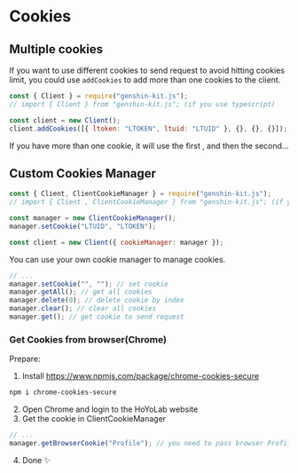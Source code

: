 # Cookies

## Multiple cookies

If you want to use different cookies to send request to avoid hitting cookies limit, you could use `addCookies` to add more than one cookies to the client.

```javascript
const { Client } = require("genshin-kit.js");
// import { Client } from "genshin-kit.js"; (if you use typescript)

const client = new Client();
client.addCookies([{ ltoken: "LTOKEN", ltuid: "LTUID" }, {}, {}, {}]);
```

If you have more than one cookie, it will use the first , and then the second...

## Custom Cookies Manager

```javascript
const { Client, ClientCookieManager } = require("genshin-kit.js");
// import { Client , ClientCookieManager } from "genshin-kit.js"; (if you use typescript)

const manager = new ClientCookieManager();
manager.setCookie("LTUID", "LTOKEN");

const client = new Client({ cookieManager: manager });
```

You can use your own cookie manager to manage cookies.

```javascript
// ...
manager.setCookie("", ""); // set cookie
manager.getAll(); // get all cookies
manager.delete(0); // delete cookie by index
manager.clear(); // clear all cookies
manager.get(); // get cookie to send request
```

### Get Cookies from browser(Chrome)

Prepare:

1. Install https://www.npmjs.com/package/chrome-cookies-secure

```bash
npm i chrome-cookies-secure
```

2. Open Chrome and login to the HoYoLab website
3. Get the cookie in ClientCookieManager

```javascript
// ...
manager.getBrowserCookie("Profile"); // you need to pass browser Profile
```

4. Done ✨
